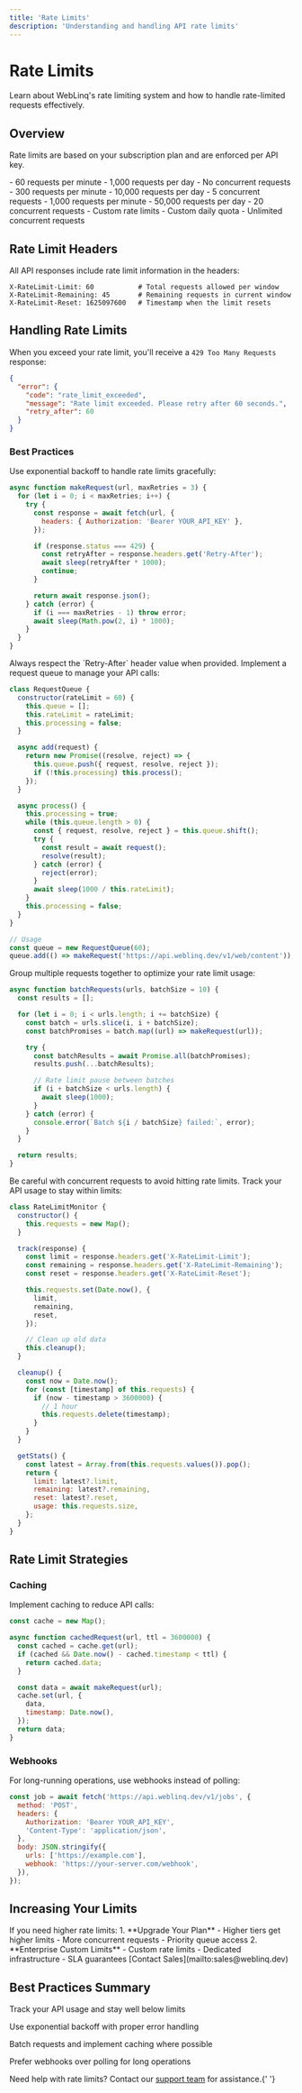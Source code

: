 ```yaml
---
title: 'Rate Limits'
description: 'Understanding and handling API rate limits'
---
```


# Rate Limits

Learn about WebLinq's rate limiting system and how to handle rate-limited requests effectively.

## Overview

<Note>Rate limits are based on your subscription plan and are enforced per API key.</Note>

<CardGroup cols={2}>
  <Card title="Free Tier" icon="gauge-simple">
    - 60 requests per minute - 1,000 requests per day - No concurrent requests
  </Card>

  <Card title="Developer" icon="gauge-simple-med">
    - 300 requests per minute - 10,000 requests per day - 5 concurrent requests
  </Card>

  <Card title="Business" icon="gauge-simple-high">
    - 1,000 requests per minute - 50,000 requests per day - 20 concurrent requests
  </Card>

  <Card title="Enterprise" icon="gauge-max">
    - Custom rate limits - Custom daily quota - Unlimited concurrent requests
  </Card>
</CardGroup>

## Rate Limit Headers

All API responses include rate limit information in the headers:

```http
X-RateLimit-Limit: 60           # Total requests allowed per window
X-RateLimit-Remaining: 45       # Remaining requests in current window
X-RateLimit-Reset: 1625097600   # Timestamp when the limit resets
```

## Handling Rate Limits

When you exceed your rate limit, you'll receive a `429 Too Many Requests` response:

```json
{
  "error": {
    "code": "rate_limit_exceeded",
    "message": "Rate limit exceeded. Please retry after 60 seconds.",
    "retry_after": 60
  }
}
```

### Best Practices

<AccordionGroup>
<Accordion title="Implement Exponential Backoff" icon="clock-rotate-left">
Use exponential backoff to handle rate limits gracefully:

```javascript
async function makeRequest(url, maxRetries = 3) {
  for (let i = 0; i < maxRetries; i++) {
    try {
      const response = await fetch(url, {
        headers: { Authorization: 'Bearer YOUR_API_KEY' },
      });

      if (response.status === 429) {
        const retryAfter = response.headers.get('Retry-After');
        await sleep(retryAfter * 1000);
        continue;
      }

      return await response.json();
    } catch (error) {
      if (i === maxRetries - 1) throw error;
      await sleep(Math.pow(2, i) * 1000);
    }
  }
}
```

<Tip>
Always respect the `Retry-After` header value when provided.
</Tip>
</Accordion>

<Accordion title="Use Request Queuing" icon="list-check">
Implement a request queue to manage your API calls:

```javascript
class RequestQueue {
  constructor(rateLimit = 60) {
    this.queue = [];
    this.rateLimit = rateLimit;
    this.processing = false;
  }

  async add(request) {
    return new Promise((resolve, reject) => {
      this.queue.push({ request, resolve, reject });
      if (!this.processing) this.process();
    });
  }

  async process() {
    this.processing = true;
    while (this.queue.length > 0) {
      const { request, resolve, reject } = this.queue.shift();
      try {
        const result = await request();
        resolve(result);
      } catch (error) {
        reject(error);
      }
      await sleep(1000 / this.rateLimit);
    }
    this.processing = false;
  }
}

// Usage
const queue = new RequestQueue(60);
queue.add(() => makeRequest('https://api.weblinq.dev/v1/web/content'));
```

</Accordion>

<Accordion title="Batch Requests" icon="layer-group">
Group multiple requests together to optimize your rate limit usage:

```javascript
async function batchRequests(urls, batchSize = 10) {
  const results = [];

  for (let i = 0; i < urls.length; i += batchSize) {
    const batch = urls.slice(i, i + batchSize);
    const batchPromises = batch.map((url) => makeRequest(url));

    try {
      const batchResults = await Promise.all(batchPromises);
      results.push(...batchResults);

      // Rate limit pause between batches
      if (i + batchSize < urls.length) {
        await sleep(1000);
      }
    } catch (error) {
      console.error(`Batch ${i / batchSize} failed:`, error);
    }
  }

  return results;
}
```

<Warning>
Be careful with concurrent requests to avoid hitting rate limits.
</Warning>
</Accordion>

<Accordion title="Monitor Usage" icon="chart-line">
Track your API usage to stay within limits:

```javascript
class RateLimitMonitor {
  constructor() {
    this.requests = new Map();
  }

  track(response) {
    const limit = response.headers.get('X-RateLimit-Limit');
    const remaining = response.headers.get('X-RateLimit-Remaining');
    const reset = response.headers.get('X-RateLimit-Reset');

    this.requests.set(Date.now(), {
      limit,
      remaining,
      reset,
    });

    // Clean up old data
    this.cleanup();
  }

  cleanup() {
    const now = Date.now();
    for (const [timestamp] of this.requests) {
      if (now - timestamp > 3600000) {
        // 1 hour
        this.requests.delete(timestamp);
      }
    }
  }

  getStats() {
    const latest = Array.from(this.requests.values()).pop();
    return {
      limit: latest?.limit,
      remaining: latest?.remaining,
      reset: latest?.reset,
      usage: this.requests.size,
    };
  }
}
```

</Accordion>
</AccordionGroup>

## Rate Limit Strategies

### Caching

Implement caching to reduce API calls:

```javascript
const cache = new Map();

async function cachedRequest(url, ttl = 3600000) {
  const cached = cache.get(url);
  if (cached && Date.now() - cached.timestamp < ttl) {
    return cached.data;
  }

  const data = await makeRequest(url);
  cache.set(url, {
    data,
    timestamp: Date.now(),
  });
  return data;
}
```

### Webhooks

For long-running operations, use webhooks instead of polling:

```javascript
const job = await fetch('https://api.weblinq.dev/v1/jobs', {
  method: 'POST',
  headers: {
    Authorization: 'Bearer YOUR_API_KEY',
    'Content-Type': 'application/json',
  },
  body: JSON.stringify({
    urls: ['https://example.com'],
    webhook: 'https://your-server.com/webhook',
  }),
});
```

## Increasing Your Limits

<Card title="Need Higher Limits?" icon="arrow-up-right">
  If you need higher rate limits: 1. **Upgrade Your Plan** - Higher tiers get higher limits - More concurrent requests -
  Priority queue access 2. **Enterprise Custom Limits** - Custom rate limits - Dedicated infrastructure - SLA guarantees
  [Contact Sales](mailto:sales@weblinq.dev)
</Card>

## Best Practices Summary

<Steps>
  <Step title="Monitor Your Usage">Track your API usage and stay well below limits</Step>

  <Step title="Implement Retries">Use exponential backoff with proper error handling</Step>

  <Step title="Optimize Requests">Batch requests and implement caching where possible</Step>

  <Step title="Use Webhooks">Prefer webhooks over polling for long operations</Step>
</Steps>

<Note>Need help with rate limits? Contact our [support team](/support/contact) for assistance.</Note>{' '}
